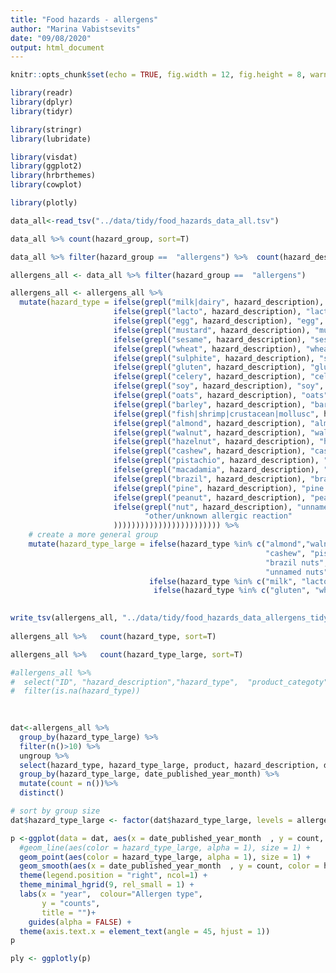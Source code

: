 ```yaml
---
title: "Food hazards - allergens"
author: "Marina Vabistsevits"
date: "09/08/2020"
output: html_document
---
```


```r
knitr::opts_chunk$set(echo = TRUE, fig.width = 12, fig.height = 8, warning = F, message = F)

library(readr)
library(dplyr)
library(tidyr)

library(stringr)
library(lubridate)

library(visdat)
library(ggplot2)
library(hrbrthemes)
library(cowplot)

library(plotly)

```


```r
data_all<-read_tsv("../data/tidy/food_hazards_data_all.tsv")
```

```r
data_all %>% count(hazard_group, sort=T)

data_all %>% filter(hazard_group ==  "allergens") %>%  count(hazard_description, sort=T)

allergens_all <- data_all %>% filter(hazard_group ==  "allergens") 
```


```r
allergens_all <- allergens_all %>% 
  mutate(hazard_type = ifelse(grepl("milk|dairy", hazard_description), "milk", 
                       ifelse(grepl("lacto", hazard_description), "lactose", 
                       ifelse(grepl("egg", hazard_description), "egg", 
                       ifelse(grepl("mustard", hazard_description), "mustard", 
                       ifelse(grepl("sesame", hazard_description), "sesame", 
                       ifelse(grepl("wheat", hazard_description), "wheat", 
                       ifelse(grepl("sulphite", hazard_description), "sulphite", 
                       ifelse(grepl("gluten", hazard_description), "gluten", 
                       ifelse(grepl("celery", hazard_description), "celery", 
                       ifelse(grepl("soy", hazard_description), "soy", 
                       ifelse(grepl("oats", hazard_description), "oats", 
                       ifelse(grepl("barley", hazard_description), "barley", 
                       ifelse(grepl("fish|shrimp|crustacean|mollusc", hazard_description), "seafood", 
                       ifelse(grepl("almond", hazard_description), "almond", 
                       ifelse(grepl("walnut", hazard_description), "walnut", 
                       ifelse(grepl("hazelnut", hazard_description), "hazelnut",
                       ifelse(grepl("cashew", hazard_description), "cashew", 
                       ifelse(grepl("pistachio", hazard_description), "pistachio", 
                       ifelse(grepl("macadamia", hazard_description), "macadamia nuts", 
                       ifelse(grepl("brazil", hazard_description), "brazil nuts", 
                       ifelse(grepl("pine", hazard_description), "pine nuts", 
                       ifelse(grepl("peanut", hazard_description), "peanut",
                       ifelse(grepl("nut", hazard_description), "unnamed nuts", 
                              "other/unknown allergic reaction"
                       )))))))))))))))))))))))) %>% 
    # create a more general group
    mutate(hazard_type_large = ifelse(hazard_type %in% c("almond","walnut", "hazelnut",
                                                         "cashew", "pistachio", "macadamia nuts", 
                                                         "brazil nuts", "pine nuts",
                                                         "unnamed nuts", "peanut" ), "nuts",
                               ifelse(hazard_type %in% c("milk", "lactose"), "milk-related",
                                ifelse(hazard_type %in% c("gluten", "wheat", "barley"), "gluten-related",hazard_type))))
            

write_tsv(allergens_all, "../data/tidy/food_hazards_data_allergens_tidy.tsv")  
  
allergens_all %>%   count(hazard_type, sort=T)

allergens_all %>%   count(hazard_type_large, sort=T)

#allergens_all %>% 
#  select("ID", "hazard_description","hazard_type",  "product_categoty" , "product" , "summary") %>% 
#  filter(is.na(hazard_type)) 
  
  
```


```r
dat<-allergens_all %>% 
  group_by(hazard_type_large) %>%
  filter(n()>10) %>% 
  ungroup %>% 
  select(hazard_type, hazard_type_large, product, hazard_description, date_published_year_month, ID_incident)  %>% distinct() %>% 
  group_by(hazard_type_large, date_published_year_month) %>% 
  mutate(count = n())%>%
  distinct() 

# sort by group size
dat$hazard_type_large <- factor(dat$hazard_type_large, levels = allergens_all %>%   count(hazard_type_large, sort=T) %>% pull(1))

p <-ggplot(data = dat, aes(x = date_published_year_month  , y = count, group = hazard_type_large, label1 = product, label2 = hazard_description)) +
  #geom_line(aes(color = hazard_type_large, alpha = 1), size = 1) +
  geom_point(aes(color = hazard_type_large, alpha = 1), size = 1) +
  geom_smooth(aes(x = date_published_year_month  , y = count, color = hazard_type_large))+
  theme(legend.position = "right", ncol=1) +
  theme_minimal_hgrid(9, rel_small = 1) +
  labs(x = "year",  colour="Allergen type",
       y = "counts",
       title = "")+
    guides(alpha = FALSE) +
  theme(axis.text.x = element_text(angle = 45, hjust = 1))
p

ply <- ggplotly(p)
```

